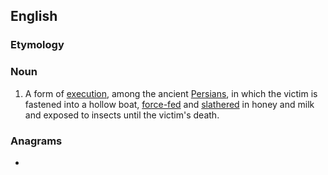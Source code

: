 ==English==

===Etymology===
{{confix|en|scapho|ism}}

===Noun===
{{wikipedia}}
{{en-noun|-}}

# A form of [[execution]], among the ancient [[Persian]]s, in which the victim is fastened into a hollow boat, [[force-fed]] and [[slather]]ed in honey and milk and exposed to insects until the victim's death.

===Anagrams===
* {{anagrams|en|a=achimpss|scampish}}